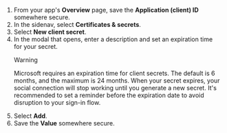 1. From your app's **Overview** page, save the **Application (client) ID** somewhere secure.
1. In the sidenav, select **Certificates & secrets**.
1. Select **New client secret**.
1. In the modal that opens, enter a description and set an expiration time for your secret.
   > [!WARNING]
   > Microsoft requires an expiration time for client secrets. The default is 6 months, and the maximum is 24 months. When your secret expires, your social connection will stop working until you generate a new secret. It's recommended to set a reminder before the expiration date to avoid disruption to your sign-in flow.
1. Select **Add**.
1. Save the **Value** somewhere secure.
